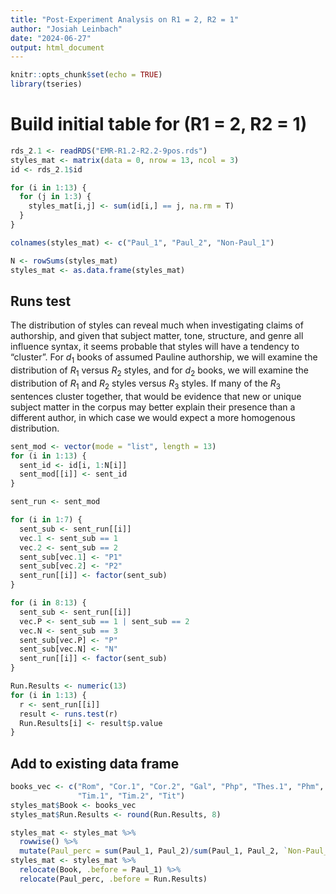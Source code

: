 ---
title: "Post-Experiment Analysis on R1 = 2, R2 = 1"
author: "Josiah Leinbach"
date: "2024-06-27"
output: html_document
---

```{r setup, include=FALSE}
knitr::opts_chunk$set(echo = TRUE)
library(tseries)
```

# Build initial table for (R1 = 2, R2 = 1)
```{r}
rds_2.1 <- readRDS("EMR-R1.2-R2.2-9pos.rds")
styles_mat <- matrix(data = 0, nrow = 13, ncol = 3)
id <- rds_2.1$id

for (i in 1:13) {
  for (j in 1:3) {
    styles_mat[i,j] <- sum(id[i,] == j, na.rm = T)
  }
}

colnames(styles_mat) <- c("Paul_1", "Paul_2", "Non-Paul_1")

N <- rowSums(styles_mat)
styles_mat <- as.data.frame(styles_mat)
```

## Runs test
The distribution of styles can reveal much when investigating claims of authorship, and given that subject matter, tone, structure, and genre all influence syntax, it seems probable that styles will have a tendency to "cluster". For $d_1$ books of assumed Pauline authorship, we will examine the distribution of $R_1$ versus $R_2$ styles, and for $d_2$ books, we will examine the distribution of $R_1$ and $R_2$ styles versus $R_3$ styles. If many of the $R_3$ sentences cluster together, that would be evidence that new or unique subject matter in the corpus may better explain their presence than a different author, in which case we would expect a more homogenous distribution.

```{r}
sent_mod <- vector(mode = "list", length = 13)
for (i in 1:13) {
  sent_id <- id[i, 1:N[i]]
  sent_mod[[i]] <- sent_id
}

sent_run <- sent_mod

for (i in 1:7) {
  sent_sub <- sent_run[[i]]
  vec.1 <- sent_sub == 1
  vec.2 <- sent_sub == 2
  sent_sub[vec.1] <- "P1"
  sent_sub[vec.2] <- "P2"
  sent_run[[i]] <- factor(sent_sub)
}

for (i in 8:13) {
  sent_sub <- sent_run[[i]]
  vec.P <- sent_sub == 1 | sent_sub == 2
  vec.N <- sent_sub == 3
  sent_sub[vec.P] <- "P"
  sent_sub[vec.N] <- "N"
  sent_run[[i]] <- factor(sent_sub)
}

Run.Results <- numeric(13)
for (i in 1:13) {
  r <- sent_run[[i]]
  result <- runs.test(r)
  Run.Results[i] <- result$p.value
}
```

## Add to existing data frame
```{r}
books_vec <- c("Rom", "Cor.1", "Cor.2", "Gal", "Php", "Thes.1", "Phm", "Eph", "Col", "Thes.2",
               "Tim.1", "Tim.2", "Tit")
styles_mat$Book <- books_vec
styles_mat$Run.Results <- round(Run.Results, 8)

styles_mat <- styles_mat %>%
  rowwise() %>%
  mutate(Paul_perc = sum(Paul_1, Paul_2)/sum(Paul_1, Paul_2, `Non-Paul_1`))
styles_mat <- styles_mat %>% 
  relocate(Book, .before = Paul_1) %>%
  relocate(Paul_perc, .before = Run.Results)
```



